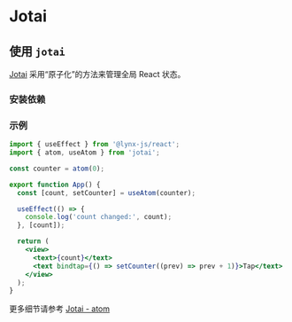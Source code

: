 
# Jotai

## 使用 `jotai`

[Jotai](https://jotai.org) 采用“原子化”的方法来管理全局 React 状态。

### 安装依赖

<PackageManagerTabs command="install jotai" />

### 示例

```jsx
import { useEffect } from '@lynx-js/react';
import { atom, useAtom } from 'jotai';

const counter = atom(0);

export function App() {
  const [count, setCounter] = useAtom(counter);

  useEffect(() => {
    console.log('count changed:', count);
  }, [count]);

  return (
    <view>
      <text>{count}</text>
      <text bindtap={() => setCounter((prev) => prev + 1)}>Tap</text>
    </view>
  );
}
```

更多细节请参考 [Jotai - atom](https://jotai.org/docs/core/atom)
